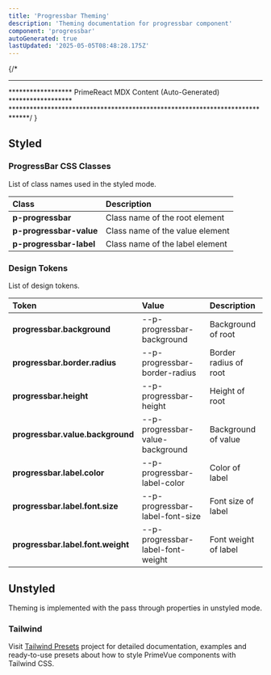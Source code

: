```yaml
---
title: 'Progressbar Theming'
description: 'Theming documentation for progressbar component'
component: 'progressbar'
autoGenerated: true
lastUpdated: '2025-05-05T08:48:28.175Z'
---
```


{/* 
****************************************************************************
****************** PrimeReact MDX Content (Auto-Generated) ******************
*****************************************************************************/
}

## Styled
### ProgressBar CSS Classes

List of class names used in the styled mode.

| Class | Description |
|:------|:------------|
| **p-progressbar** | Class name of the root element |
| **p-progressbar-value** | Class name of the value element |
| **p-progressbar-label** | Class name of the label element |

### Design Tokens

List of design tokens.

| Token | Value | Description |
|:------|:------|:------------|
| **progressbar.background** | --p-progressbar-background | Background of root |
| **progressbar.border.radius** | --p-progressbar-border-radius | Border radius of root |
| **progressbar.height** | --p-progressbar-height | Height of root |
| **progressbar.value.background** | --p-progressbar-value-background | Background of value |
| **progressbar.label.color** | --p-progressbar-label-color | Color of label |
| **progressbar.label.font.size** | --p-progressbar-label-font-size | Font size of label |
| **progressbar.label.font.weight** | --p-progressbar-label-font-weight | Font weight of label |

## Unstyled

Theming is implemented with the pass through properties in unstyled mode.

### Tailwind

Visit [Tailwind Presets](https://github.com/primefaces/primevue-tailwind) project for detailed documentation, examples and ready-to-use presets about how to style PrimeVue components with Tailwind CSS.
